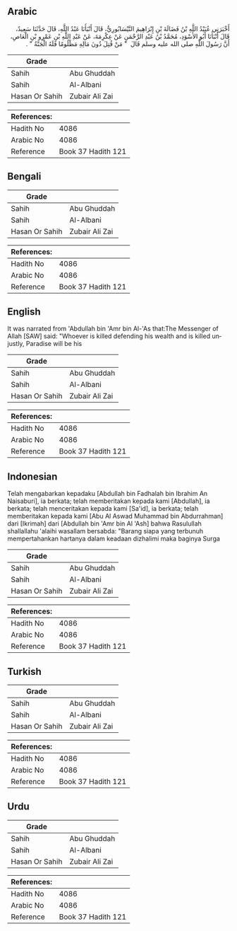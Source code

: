 ## Arabic


<div dir="rtl" lang="ar" style={{fontSize:'larger',backgroundColor:'#f8f9fa',padding:20}}>
أَخْبَرَنِي عُبَيْدُ اللَّهِ بْنُ فَضَالَةَ بْنِ إِبْرَاهِيمَ النَّيْسَابُورِيُّ، قَالَ أَنْبَأَنَا عَبْدُ اللَّهِ، قَالَ حَدَّثَنَا سَعِيدٌ، قَالَ أَنْبَأَنَا أَبُو الأَسْوَدِ، مُحَمَّدُ بْنُ عَبْدِ الرَّحْمَنِ عَنْ عِكْرِمَةَ، عَنْ عَبْدِ اللَّهِ بْنِ عَمْرِو بْنِ الْعَاصِ، أَنَّ رَسُولَ اللَّهِ صلى الله عليه وسلم قَالَ ‏ "‏ مَنْ قُتِلَ دُونَ مَالِهِ مَظْلُومًا فَلَهُ الْجَنَّةُ ‏"‏ ‏.‏
</div>
<div style={{backgroundColor:'#f8f9fa',padding:20, marginBottom: 10}}><table> <thead> <tr> <th>Grade</th> <th></th> </tr> </thead> <tbody> <tr><td>Sahih</td><td>Abu Ghuddah</td></tr><tr><td>Sahih</td><td>Al-Albani</td></tr><tr><td>Hasan Or Sahih</td><td>Zubair Ali Zai</td></tr></tbody></table><table> <thead> <tr> <th>References:</th> <th></th> </tr> </thead> <tbody><tr><td>Hadith No</td><td>4086</td></tr><tr><td>Arabic No</td><td>4086</td></tr><tr><td>Reference</td><td>Book 37 Hadith 121</td></tr></tbody></table></div>

## Bengali


<div dir="ltr" lang="bn" style={{fontSize:'larger',backgroundColor:'#f8f9fa',padding:20}}>

</div>
<div style={{backgroundColor:'#f8f9fa',padding:20, marginBottom: 10}}><table> <thead> <tr> <th>Grade</th> <th></th> </tr> </thead> <tbody> <tr><td>Sahih</td><td>Abu Ghuddah</td></tr><tr><td>Sahih</td><td>Al-Albani</td></tr><tr><td>Hasan Or Sahih</td><td>Zubair Ali Zai</td></tr></tbody></table><table> <thead> <tr> <th>References:</th> <th></th> </tr> </thead> <tbody><tr><td>Hadith No</td><td>4086</td></tr><tr><td>Arabic No</td><td>4086</td></tr><tr><td>Reference</td><td>Book 37 Hadith 121</td></tr></tbody></table></div>

## English


<div dir="ltr" lang="en" style={{fontSize:'larger',backgroundColor:'#f8f9fa',padding:20}}>
It was narrated from 'Abdullah bin 'Amr bin Al-'As that:The Messenger of Allah [SAW] said: "Whoever is killed defending his wealth and is killed unjustly, Paradise will be his
</div>
<div style={{backgroundColor:'#f8f9fa',padding:20, marginBottom: 10}}><table> <thead> <tr> <th>Grade</th> <th></th> </tr> </thead> <tbody> <tr><td>Sahih</td><td>Abu Ghuddah</td></tr><tr><td>Sahih</td><td>Al-Albani</td></tr><tr><td>Hasan Or Sahih</td><td>Zubair Ali Zai</td></tr></tbody></table><table> <thead> <tr> <th>References:</th> <th></th> </tr> </thead> <tbody><tr><td>Hadith No</td><td>4086</td></tr><tr><td>Arabic No</td><td>4086</td></tr><tr><td>Reference</td><td>Book 37 Hadith 121</td></tr></tbody></table></div>

## Indonesian


<div dir="ltr" lang="id" style={{fontSize:'larger',backgroundColor:'#f8f9fa',padding:20}}>
Telah mengabarkan kepadaku [Abdullah bin Fadhalah bin Ibrahim An Naisaburi], ia berkata; telah memberitakan kepada kami [Abdullah], ia berkata; telah menceritakan kepada kami [Sa'id], ia berkata; telah memberitakan kepada kami [Abu Al Aswad Muhammad bin Abdurrahman] dari [Ikrimah] dari [Abdullah bin 'Amr bin Al 'Ash] bahwa Rasulullah shallallahu 'alaihi wasallam bersabda: "Barang siapa yang terbunuh mempertahankan hartanya dalam keadaan dizhalimi maka baginya Surga
</div>
<div style={{backgroundColor:'#f8f9fa',padding:20, marginBottom: 10}}><table> <thead> <tr> <th>Grade</th> <th></th> </tr> </thead> <tbody> <tr><td>Sahih</td><td>Abu Ghuddah</td></tr><tr><td>Sahih</td><td>Al-Albani</td></tr><tr><td>Hasan Or Sahih</td><td>Zubair Ali Zai</td></tr></tbody></table><table> <thead> <tr> <th>References:</th> <th></th> </tr> </thead> <tbody><tr><td>Hadith No</td><td>4086</td></tr><tr><td>Arabic No</td><td>4086</td></tr><tr><td>Reference</td><td>Book 37 Hadith 121</td></tr></tbody></table></div>

## Turkish


<div dir="ltr" lang="tr" style={{fontSize:'larger',backgroundColor:'#f8f9fa',padding:20}}>

</div>
<div style={{backgroundColor:'#f8f9fa',padding:20, marginBottom: 10}}><table> <thead> <tr> <th>Grade</th> <th></th> </tr> </thead> <tbody> <tr><td>Sahih</td><td>Abu Ghuddah</td></tr><tr><td>Sahih</td><td>Al-Albani</td></tr><tr><td>Hasan Or Sahih</td><td>Zubair Ali Zai</td></tr></tbody></table><table> <thead> <tr> <th>References:</th> <th></th> </tr> </thead> <tbody><tr><td>Hadith No</td><td>4086</td></tr><tr><td>Arabic No</td><td>4086</td></tr><tr><td>Reference</td><td>Book 37 Hadith 121</td></tr></tbody></table></div>

## Urdu


<div dir="rtl" lang="ur" style={{fontSize:'larger',backgroundColor:'#f8f9fa',padding:20}}>

</div>
<div style={{backgroundColor:'#f8f9fa',padding:20, marginBottom: 10}}><table> <thead> <tr> <th>Grade</th> <th></th> </tr> </thead> <tbody> <tr><td>Sahih</td><td>Abu Ghuddah</td></tr><tr><td>Sahih</td><td>Al-Albani</td></tr><tr><td>Hasan Or Sahih</td><td>Zubair Ali Zai</td></tr></tbody></table><table> <thead> <tr> <th>References:</th> <th></th> </tr> </thead> <tbody><tr><td>Hadith No</td><td>4086</td></tr><tr><td>Arabic No</td><td>4086</td></tr><tr><td>Reference</td><td>Book 37 Hadith 121</td></tr></tbody></table></div>